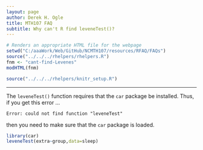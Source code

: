 ```yaml
---
layout: page
author: Derek H. Ogle
title: MTH107 FAQ
subtitle: Why can't R find leveneTest()?
---
```


```r
# Renders an appropriate HTML file for the webpage
setwd("C:/aaaWork/Web/GitHub/NCMTH107/resources/RFAQ/FAQs")
source("../../../rhelpers/rhelpers.R")
fnm <- "cant-find-Levenes"
modHTML(fnm)
```

```r
source("../../../rhelpers/knitr_setup.R")
```

----

The `leveneTest()` function requires that the `car` package be installed.  Thus, if you get this error ...
```
Error: could not find function "leveneTest"
```

then you need to make sure that the `car` package is loaded.
```r
library(car)
leveneTest(extra~group,data=sleep)
```

